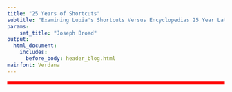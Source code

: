 ```yaml
---
title: "25 Years of Shortcuts"
subtitle: "Examining Lupia's Shortcuts Versus Encyclopedias 25 Year Later"
params: 
    set_title: "Joseph Broad"
output: 
  html_document:
    includes:
      before_body: header_blog.html
mainfont: Verdana
---
```

<style>
body{
 background-image: url("blog/blog_000_lupia25_files/shortcuts.jpg");
 background-repeat: no-repeat;
 background-attachment: fixed;
 background-size: cover;
}
</style>
<div class="frost" style="border: 4px solid red"></div>
